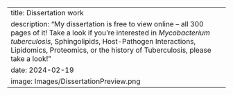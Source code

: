 ---
title: Dissertation work
description: "My dissertation is free to view online -- all 300 pages of it! Take a look if you're interested in *Mycobacterium tuberculosis*, Sphingolipids, Host-Pathogen Interactions, Lipidomics, Proteomics, or the history of Tuberculosis, please take a look!"
date: 2024-02-19
image: Images/DissertationPreview.png
---